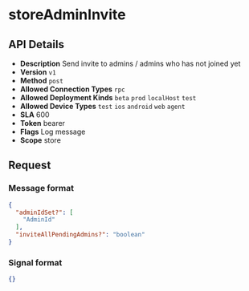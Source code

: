 # storeAdminInvite

## API Details

- **Description** Send invite to admins / admins who has not joined yet
- **Version** `v1`
- **Method** `post`
- **Allowed Connection Types** `rpc` 
- **Allowed Deployment Kinds** `beta` `prod` `localHost` `test` 
- **Allowed Device Types** `test` `ios` `android` `web` `agent` 
- **SLA** 600
- **Token** bearer
- **Flags** Log message
- **Scope** store


## Request

### Message format

```json
{
  "adminIdSet?": [
    "AdminId"
  ],
  "inviteAllPendingAdmins?": "boolean"
}
```

### Signal format

```json
{}
```

